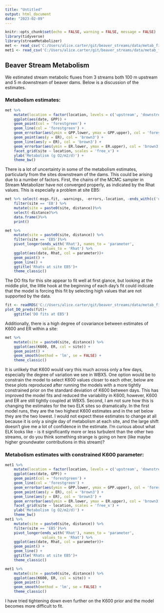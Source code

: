 ```yaml
---
title: "Untitled"
output: html_document
date: "2023-02-09"
---
```


```r
knitr::opts_chunk$set(echo = FALSE, warning = FALSE, message = FALSE)
library(tidyverse)
library(streamMetabolizer)
met <- read_csv('C:/Users/alice.carter/git/beaver_streams/data/metab_fits/compiled_metabolism.csv')
met1 <- read_csv('C:/Users/alice.carter/git/beaver_streams/data/metab_fits/compiled_metabolism_K600sigsig_0.1.csv')
```

## Beaver Stream Metabolism

We estimated stream metabolic fluxes from 3 streams both 100 m upstream and 5 m downstream of beaver dams. Below is a discussion of the estimates.

### Metabolism estimates:

```r

met %>%
    mutate(location = factor(location, levels = c('upstream', 'downstream'))) %>%
    ggplot(aes(date, GPP)) +
    geom_point(col = 'forestgreen') +
    geom_line(col = 'forestgreen') +
    geom_errorbar(aes(ymin = GPP.lower, ymax = GPP.upper), col = 'forestgreen')+
    geom_point(aes(y = ER), col = 'brown3') +
    geom_line(aes(y = ER), col = 'brown3') +
    geom_errorbar(aes(ymin = ER.lower, ymax = ER.upper), col = 'brown3')+
    facet_grid(site ~ location, scales = 'free_x') +
    ylab('Metabolism (g O2/m2/d)') +
    theme_bw()

```

There is a lot of uncertainty in some of the metabolism estimates, particularly from the sites downstream of the dams. This could be arising due to a number of factors. First, the chains of the MCMC sampler in Stream Metabolizer have not converged properly, as indicated by the Rhat values. This is especially a problem at site EB5:

```r

met %>% select(-msgs.fit, -warnings, -errors,-location, -ends_with(c('upper', 'lower'))) %>%
    filter(site == 'EB') %>%
    mutate(site = paste0(site, distance))%>%
    select(-distance)%>%
    data.frame()%>%
    print()

met %>% 
    mutate(site = paste0(site, distance)) %>%
    filter(site == 'EB5')%>%
    pivot_longer(ends_with('Rhat'), names_to = 'parameter', 
                 values_to = 'Rhat') %>%
    ggplot(aes(date, Rhat, col = parameter))+
    geom_point() +
    geom_line() +
    ggtitle('Rhats at site EB5')+
    theme_classic()

```

The DO fits for this site appear to fit well at first glance, but looking at the middle plot, the little hook at the beginning of each day's fit could indicate that the model is forcing this fit by selecting high values that are not supported by the data. 

```r
fit <- readRDS('C://Users/alice.carter/git/beaver_streams/data/metab_fits/EBD5_1_7.7.19_og.rds')
plot_DO_preds(fit)+
    ggtitle('DO fits at EB5')

```
Additionally, there is a high degree of covariance between estimates of K600 and ER within a site:

```r
met %>%
    mutate(site = paste0(site, distance)) %>%
    ggplot(aes(K600, ER, col = site)) +
    geom_point() +
    geom_smooth(method = 'lm', se = FALSE) +
    theme_classic()

```

It is unlikely that K600 would vary this much across only a few days, especially the degree of variation we see in WBX5. One option would be to constrain the model to select K600 values closer to each other, below are these plots reproduced after running the models with a more tightly constrained prior on the standard deviation of K600 between days. This has improved the model fits and reduced the variability in K600, however, K600 and ER are still tightly coupled at WBX5. Second, I am not sure how this is changing the estimates for the two ELK sites so dramatically. In the first model runs, they are the two highest K600 estimates and in the set below they are the two lowest. I would not expect these estimates to change at all because it is only a single day of metabolism at each site, and the large shift doesn't give me a lot of confidence in the estimate. I'm curious about what ELK looks like - is it significantly more or less turbulent than the other two streams, or do you think something strange is going on here (like maybe higher groundwater contributions in this stream)?

### Metabolism estimates with constrained K600 parameter:


```r
met1 %>%
    mutate(location = factor(location, levels = c('upstream', 'downstream'))) %>%
    ggplot(aes(date, GPP)) +
    geom_point(col = 'forestgreen') +
    geom_line(col = 'forestgreen') +
    geom_errorbar(aes(ymin = GPP.lower, ymax = GPP.upper), col = 'forestgreen')+
    geom_point(aes(y = ER), col = 'brown3') +
    geom_line(aes(y = ER), col = 'brown3') +
    geom_errorbar(aes(ymin = ER.lower, ymax = ER.upper), col = 'brown3')+
    facet_grid(site ~ location, scales = 'free_x') +
    ylab('Metabolism (g O2/m2/d)') +
    theme_bw()
met1 %>% 
    mutate(site = paste0(site, distance)) %>%
    filter(site == 'EB5')%>%
    pivot_longer(ends_with('Rhat'), names_to = 'parameter', 
                 values_to = 'Rhat') %>%
    ggplot(aes(date, Rhat, col = parameter))+
    geom_point() +
    geom_line() +
    ggtitle('Rhats at site EB5')+
    theme_classic()

met1 %>%
    mutate(site = paste0(site, distance)) %>%
    ggplot(aes(K600, ER, col = site)) +
    geom_point() +
    geom_smooth(method = 'lm', se = FALSE) +
    theme_classic()

```

I have tried tightening down even further on the K600 prior and the model becomes more difficult to fit. 

